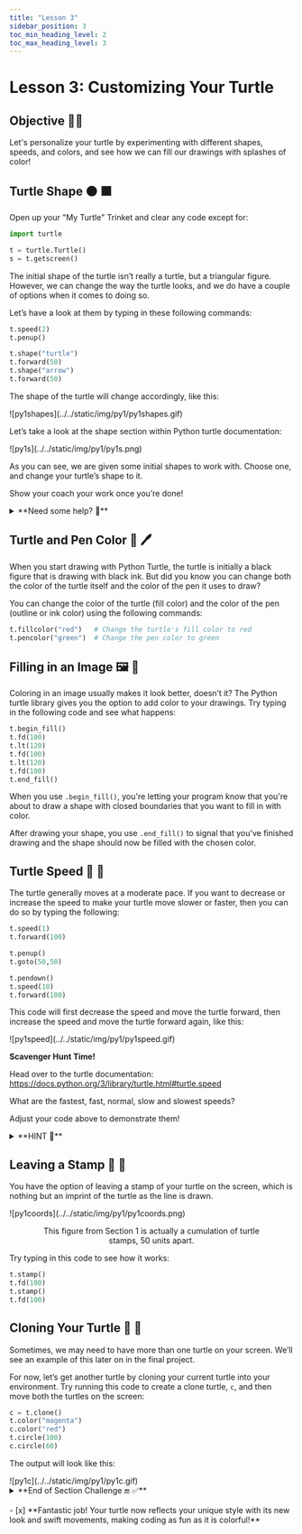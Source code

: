 ```yaml
---
title: "Lesson 3"
sidebar_position: 3
toc_min_heading_level: 2
toc_max_heading_level: 3
---
```


# Lesson 3: Customizing Your Turtle

## Objective 🧐🗿
Let's personalize your turtle by experimenting with different shapes, speeds, and colors, and see how we can fill our drawings with splashes of color!

## Turtle Shape 🟠 🟫
Open up your "My Turtle" Trinket and clear any code except for:
``` python
import turtle

t = turtle.Turtle()
s = t.getscreen()
```

The initial shape of the turtle isn’t really a turtle, but a triangular figure. However, we can change the way the turtle looks, and we do have a couple of options when it comes to doing so. 

Let’s have a look at them by typing in these following commands:

```python
t.speed(2)
t.penup()

t.shape("turtle")
t.forward(50)
t.shape("arrow")
t.forward(50)
```

The shape of the turtle will change accordingly, like this:

<div className='image-wrapper2'>
    ![py1shapes](../../static/img/py1/py1shapes.gif)
</div>
<div align="center">
    <ReactAudioPlayer
        src={audioFile}
        controls
    />
</div>

Let’s take a look at the shape section within Python turtle documentation: 

<div className='image-wrapper2'>
    ![py1s](../../static/img/py1/py1s.png)
</div>

As you can see, we are given some initial shapes to work with. Choose one, and change your turtle’s shape to it. 

Show your coach your work once you’re done!

<details>
    <summary>**Need some help? 👀**</summary>

To change your turtle's shape, use the `shape()` function and specify the shape name as a string. 

For example, to change your turtle's shape to a triangle:

```python
t.shape("triangle")
```
Now that you know, look back at the screenshot above and change your turtle's shape to one we haven't gone over yet!
</details>

## Turtle and Pen Color 🐢 🖊️
When you start drawing with Python Turtle, the turtle is initially a black figure that is drawing with black ink. But did you know you can change both the color of the turtle itself and the color of the pen it uses to draw? 

You can change the color of the turtle (fill color) and the color of the pen (outline or ink color) using the following commands:

``` python
t.fillcolor("red")   # Change the turtle's fill color to red
t.pencolor("green")  # Change the pen color to green
```

## Filling in an Image 🖼️ 🔴
Coloring in an image usually makes it look better, doesn’t it? The Python turtle library gives you the option to add color to your drawings. Try typing in the following code and see what happens:

```python
t.begin_fill()
t.fd(100)
t.lt(120)
t.fd(100)
t.lt(120)
t.fd(100)
t.end_fill()
```
When you use `.begin_fill()`, you're letting your program know that you're about to draw a shape with closed boundaries that you want to fill in with color.

After drawing your shape, you use `.end_fill()` to signal that you've finished drawing and the shape should now be filled with the chosen color.


## Turtle Speed 🐢 💨
The turtle generally moves at a moderate pace. If you want to decrease or increase the speed to make your turtle move slower or faster, then you can do so by typing the following:

``` python
t.speed(1)
t.forward(100) 

t.penup()
t.goto(50,50)

t.pendown()
t.speed(10)
t.forward(100)
```
This code will first decrease the speed and move the turtle forward, then increase the speed and move the turtle forward again, like this:

<div className='image-wrapper2'>
    ![py1speed](../../static/img/py1/py1speed.gif)
</div>

<div align="center">
    <ReactAudioPlayer
        src={audioFileTwo}
        controls
    />
</div>

**Scavenger Hunt Time!**

Head over to the turtle documentation: https://docs.python.org/3/library/turtle.html#turtle.speed

What are the fastest, fast, normal, slow and slowest speeds? 

Adjust your code above to demonstrate them!


<details>
    <summary>**HINT 🤫**</summary>

Here are the different speeds:

- Fastest: `t.speed(0)`
- Fast: `t.speed(10)`
- Normal: `t.speed(6)`
- Slow: `t.speed(3)`
- Slowest: `t.speed(1)`

Adjust your code to include these speed settings and observe how the turtle's speed changes with each setting.
</details>

## Leaving a Stamp 📍 👋

You have the option of leaving a stamp of your turtle on the screen, which is nothing but an imprint of the turtle as the line is drawn. 


<div className='image-wrapper2'>
    ![py1coords](../../static/img/py1/py1coords.png)
</div>

<figure align="center">
  <figcaption>
This figure from Section 1 is actually a cumulation of turtle stamps, 50 units apart.
 </figcaption>
</figure>

Try typing in this code to see how it works:
``` python
t.stamp()
t.fd(100)
t.stamp()
t.fd(100)
```

## Cloning Your Turtle 🐢 🐢

Sometimes, we may need to have more than one turtle on your screen. We’ll see an example of this later on in the final project. 

For now, let’s get another turtle by cloning your current turtle into your environment. Try running this code to create a clone turtle, `c`, and then move both the turtles on the screen:

```python
c = t.clone()
t.color("magenta")
c.color("red")
t.circle(100)
c.circle(60)
```

The output will look like this:
<div className='image-wrapper2'>
    ![py1c](../../static/img/py1/py1c.gif)
</div>

<details>
    <summary>**End of Section Challenge 🔚 ✅**</summary>

So far we've been over how to move our turtle, how to draw different shapes, how to manipulate our screen, and several other things. 

Now it's time put that thinking cap on once again and create a fun turtle drawing. This could be anything you think of! 

You can ask a friend or your coach for some help brainstorming. Once you're done with your masterpiece, show it off to your coach!
</details>

<br  />
- [x] **Fantastic job! Your turtle now reflects your unique style with its new look and swift movements, making coding as fun as it is colorful!**
<br  />